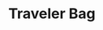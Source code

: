 ---
title: "Traveler Bag"
meta_title: "Traveler Bag craft"
description: "Craft de Traveler Bag"
rank: "b"
draft: false
name: "Traveler Bag"
recipe_img: "https://wiki.pokexgames.com/images/c/c5/Traveler_Bag.png"
level: 62
craft_time: 86400
result: 1
value_npc: 1
ingredients:
  - name: "Fire Tail"
    quantity: 50
    item_img: "https://wiki.pokexgames.com/images/2/22/Fire_Tail.png"
    value_npc: 1
  - name: "Cloth"
    quantity: 30
    item_img: "https://wiki.pokexgames.com/images/5/51/Cloth.png"
    value_npc: 1
  - name: "Dragon Tooth"
    quantity: 7
    item_img: "https://wiki.pokexgames.com/images/9/9f/DragonTooth.png"
    value_npc: 1
  - name: "Refined Style Point"
    quantity: 80
    item_img: "https://wiki.pokexgames.com/images/6/6b/Refined_style_point.png"
    value_npc: 1
---